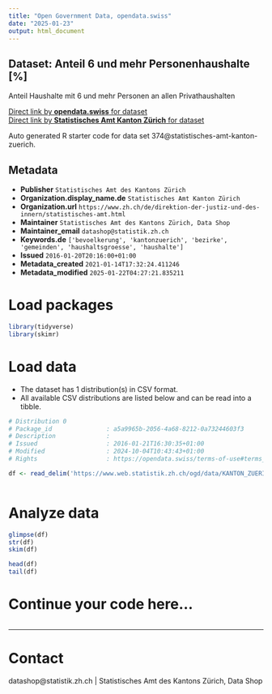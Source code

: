 ```yaml
---
title: "Open Government Data, opendata.swiss"
date: "2025-01-23"
output: html_document
---
```


## Dataset: Anteil 6 und mehr Personenhaushalte [%]

Anteil Haushalte mit 6 und mehr Personen an allen Privathaushalten

[Direct link by **opendata.swiss** for dataset](https://opendata.swiss/de/dataset/anteil-6-und-mehr-personenhaushalte)<br>
[Direct link by **Statistisches Amt Kanton Zürich** for dataset](https://www.zh.ch/de/politik-staat/gemeinden/gemeindeportraet.html)

Auto generated R starter code for data set 374@statistisches-amt-kanton-zuerich.

## Metadata

- **Publisher** `Statistisches Amt des Kantons Zürich`
- **Organization.display_name.de** `Statistisches Amt Kanton Zürich`
- **Organization.url** `https://www.zh.ch/de/direktion-der-justiz-und-des-innern/statistisches-amt.html`
- **Maintainer** `Statistisches Amt des Kantons Zürich, Data Shop`
- **Maintainer_email** `datashop@statistik.zh.ch`
- **Keywords.de** `['bevoelkerung', 'kantonzuerich', 'bezirke', 'gemeinden', 'haushaltsgroesse', 'haushalte']`
- **Issued** `2016-01-20T20:16:00+01:00`
- **Metadata_created** `2021-01-14T17:32:24.411246`
- **Metadata_modified** `2025-01-22T04:27:21.835211`


# Load packages

```r

library(tidyverse)
library(skimr)

```

# Load data

-   The dataset has 1 distribution(s) in CSV format.
-   All available CSV distributions are listed below and can be read into a tibble.

```r

# Distribution 0
# Package_id               : a5a9965b-2056-4a68-8212-0a73244603f3
# Description              : 
# Issued                   : 2016-01-21T16:30:35+01:00
# Modified                 : 2024-10-04T10:43:43+01:00
# Rights                   : https://opendata.swiss/terms-of-use#terms_by

df <- read_delim('https://www.web.statistik.zh.ch/ogd/data/KANTON_ZUERICH_498.csv')



```

# Analyze data

```r

glimpse(df)
str(df)
skim(df)

head(df)
tail(df)

```

# Continue your code here...

```r

```

------------------------------------------------------------------------

# Contact

datashop@statistik.zh.ch | Statistisches Amt des Kantons Zürich, Data Shop
